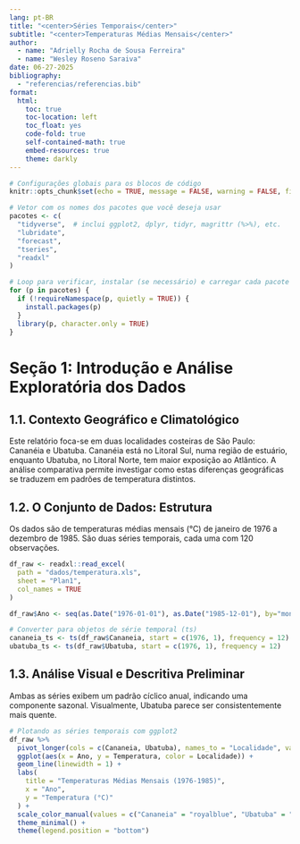 ```yaml
---
lang: pt-BR
title: "<center>Séries Temporais</center>"
subtitle: "<center>Temperaturas Médias Mensais</center>"
author:
  - name: "Adrielly Rocha de Sousa Ferreira"
  - name: "Wesley Roseno Saraiva"
date: 06-27-2025
bibliography:
  - "referencias/referencias.bib"
format:
  html:
    toc: true
    toc-location: left
    toc_float: yes
    code-fold: true
    self-contained-math: true
    embed-resources: true
    theme: darkly
---
```


```r
# Configurações globais para os blocos de código
knitr::opts_chunk$set(echo = TRUE, message = FALSE, warning = FALSE, fig.align = 'center')

# Vetor com os nomes dos pacotes que você deseja usar
pacotes <- c(
  "tidyverse",  # inclui ggplot2, dplyr, tidyr, magrittr (%>%), etc.
  "lubridate",
  "forecast",
  "tseries",
  "readxl"
)

# Loop para verificar, instalar (se necessário) e carregar cada pacote
for (p in pacotes) {
  if (!requireNamespace(p, quietly = TRUE)) {
    install.packages(p)
  }
  library(p, character.only = TRUE)
}
```

# Seção 1: Introdução e Análise Exploratória dos Dados

## 1.1. Contexto Geográfico e Climatológico

Este relatório foca-se em duas localidades costeiras de São Paulo: Cananéia e Ubatuba. Cananéia está no Litoral Sul, numa região de estuário, enquanto Ubatuba, no Litoral Norte, tem maior exposição ao Atlântico. A análise comparativa permite investigar como estas diferenças geográficas se traduzem em padrões de temperatura distintos.

## 1.2. O Conjunto de Dados: Estrutura

Os dados são de temperaturas médias mensais (°C) de janeiro de 1976 a dezembro de 1985. São duas séries temporais, cada uma com 120 observações.


```r
df_raw <- readxl::read_excel(
  path = "dados/temperatura.xls",
  sheet = "Plan1",
  col_names = TRUE
)

df_raw$Ano <- seq(as.Date("1976-01-01"), as.Date("1985-12-01"), by="month")

# Converter para objetos de série temporal (ts)
cananeia_ts <- ts(df_raw$Cananeia, start = c(1976, 1), frequency = 12)
ubatuba_ts <- ts(df_raw$Ubatuba, start = c(1976, 1), frequency = 12)
```

## 1.3. Análise Visual e Descritiva Preliminar

Ambas as séries exibem um padrão cíclico anual, indicando uma componente sazonal. Visualmente, Ubatuba parece ser consistentemente mais quente.

```r
# Plotando as séries temporais com ggplot2
df_raw %>%
  pivot_longer(cols = c(Cananeia, Ubatuba), names_to = "Localidade", values_to = "Temperatura") %>%
  ggplot(aes(x = Ano, y = Temperatura, color = Localidade)) +
  geom_line(linewidth = 1) +
  labs(
    title = "Temperaturas Médias Mensais (1976-1985)",
    x = "Ano",
    y = "Temperatura (°C)"
  ) +
  scale_color_manual(values = c("Cananeia" = "royalblue", "Ubatuba" = "darkorange")) +
  theme_minimal() +
  theme(legend.position = "bottom")
```
